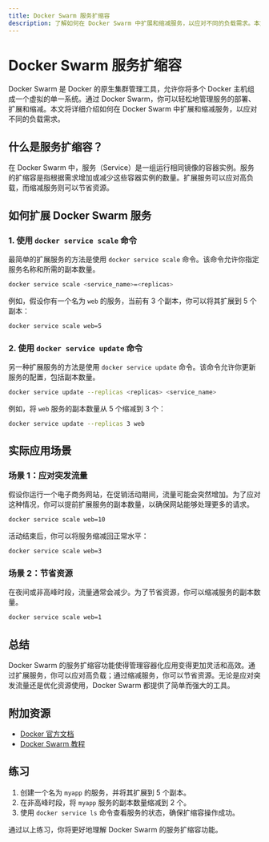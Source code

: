 ```yaml
---
title: Docker Swarm 服务扩缩容
description: 了解如何在 Docker Swarm 中扩展和缩减服务，以应对不同的负载需求。本文适合初学者，包含详细的步骤、代码示例和实际应用场景。
---
```


# Docker Swarm 服务扩缩容

Docker Swarm 是 Docker 的原生集群管理工具，允许你将多个 Docker 主机组成一个虚拟的单一系统。通过 Docker Swarm，你可以轻松地管理服务的部署、扩展和缩减。本文将详细介绍如何在 Docker Swarm 中扩展和缩减服务，以应对不同的负载需求。

## 什么是服务扩缩容？

在 Docker Swarm 中，服务（Service）是一组运行相同镜像的容器实例。服务的扩缩容是指根据需求增加或减少这些容器实例的数量。扩展服务可以应对高负载，而缩减服务则可以节省资源。

## 如何扩展 Docker Swarm 服务

### 1. 使用 `docker service scale` 命令

最简单的扩展服务的方法是使用 `docker service scale` 命令。该命令允许你指定服务名称和所需的副本数量。

```bash
docker service scale <service_name>=<replicas>
```

例如，假设你有一个名为 `web` 的服务，当前有 3 个副本，你可以将其扩展到 5 个副本：

```bash
docker service scale web=5
```

### 2. 使用 `docker service update` 命令

另一种扩展服务的方法是使用 `docker service update` 命令。该命令允许你更新服务的配置，包括副本数量。

```bash
docker service update --replicas <replicas> <service_name>
```

例如，将 `web` 服务的副本数量从 5 个缩减到 3 个：

```bash
docker service update --replicas 3 web
```

## 实际应用场景

### 场景 1：应对突发流量

假设你运行一个电子商务网站，在促销活动期间，流量可能会突然增加。为了应对这种情况，你可以提前扩展服务的副本数量，以确保网站能够处理更多的请求。

```bash
docker service scale web=10
```

活动结束后，你可以将服务缩减回正常水平：

```bash
docker service scale web=3
```

### 场景 2：节省资源

在夜间或非高峰时段，流量通常会减少。为了节省资源，你可以缩减服务的副本数量。

```bash
docker service scale web=1
```

## 总结

Docker Swarm 的服务扩缩容功能使得管理容器化应用变得更加灵活和高效。通过扩展服务，你可以应对高负载；通过缩减服务，你可以节省资源。无论是应对突发流量还是优化资源使用，Docker Swarm 都提供了简单而强大的工具。

## 附加资源

- [Docker 官方文档](https://docs.docker.com/engine/swarm/)
- [Docker Swarm 教程](https://www.docker.com/blog/docker-swarm-tutorial/)

## 练习

1. 创建一个名为 `myapp` 的服务，并将其扩展到 5 个副本。
2. 在非高峰时段，将 `myapp` 服务的副本数量缩减到 2 个。
3. 使用 `docker service ls` 命令查看服务的状态，确保扩缩容操作成功。

通过以上练习，你将更好地理解 Docker Swarm 的服务扩缩容功能。
